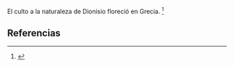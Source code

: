 El culto a la naturaleza de Dionisio floreció en Grecia. <ref>{{lib|LU|98|2|10}}</ref> 

== Referencias ==
<references />
